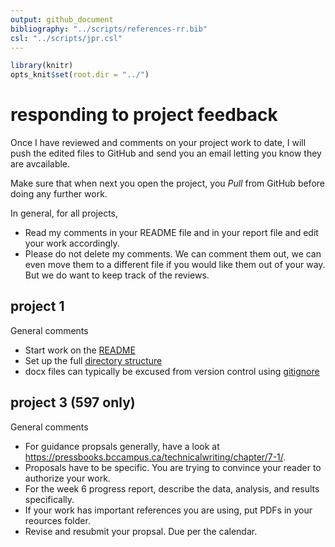```yaml
---
output: github_document
bibliography: "../scripts/references-rr.bib"
csl: "../scripts/jpr.csl"
---
```


```r
library(knitr)
opts_knit$set(root.dir = "../")
```

# responding to project feedback

Once I have reviewed and comments on your project work to date, I will push the edited files to GitHub and send you an email letting you know they are avcailable. 

Make sure that when next you open the project, you *Pull* from GitHub before doing any further work. 

In general, for all projects, 

- Read my comments in your README file and in your report file and edit your work accordingly. 
- Please do not delete my comments. We can comment them out, we can even move them to a different file if you would like them out of your way. But we do want to keep track of the reviews. 



## project 1

General comments

- Start work on the [README](cm1012_edit-readme.md) 
- Set up the full [directory structure](cm1008_setup-directories.md) 
- docx files can typically be excused from version control using [gitignore](cm1009_gitignore.md) 






## project 3 (597 only) 

General comments

- For guidance propsals generally, have a look at  <https://pressbooks.bccampus.ca/technicalwriting/chapter/7-1/>. 
- Proposals have to be specific. You are trying to convince your reader to authorize your work.
- For the week 6 progress report, describe the data, analysis, and results specifically. 
- If your work has important references you are using, put PDFs in your reources folder. 
- Revise and resubmit your propsal. Due per the calendar. 

